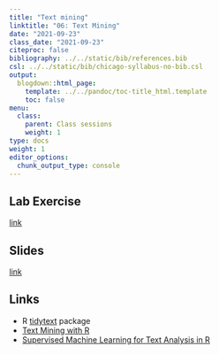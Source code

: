 ```yaml
---
title: "Text mining"
linktitle: "06: Text Mining"
date: "2021-09-23"
class_date: "2021-09-23"
citeproc: false
bibliography: ../../static/bib/references.bib
csl: ../../static/bib/chicago-syllabus-no-bib.csl
output:
  blogdown::html_page:
    template: ../../pandoc/toc-title_html.template
    toc: false
menu:
  class:
    parent: Class sessions
    weight: 1
type: docs
weight: 1
editor_options: 
  chunk_output_type: console
---
```


## Lab Exercise

[link](/PM566/assignment/06-lab)

## Slides

[link](/PM566/slides/06-textmining/slides.html)

## Links

- R [tidytext](https://juliasilge.github.io/tidytext/) package
- [Text Mining with R](https://www.tidytextmining.com/)
- [Supervised Machine Learning for Text Analysis in R](https://smltar.com/)
